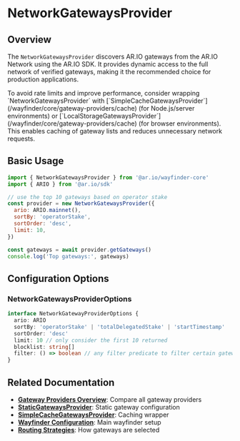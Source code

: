 
# NetworkGatewaysProvider

## Overview

The `NetworkGatewaysProvider` discovers AR.IO gateways from the AR.IO Network using the AR.IO SDK. It provides dynamic access to the full network of verified gateways, making it the recommended choice for production applications.

<Tip title="Important">
To avoid rate limits and improve performance, consider wrapping `NetworkGatewaysProvider` with [`SimpleCacheGatewaysProvider`](/wayfinder/core/gateway-providers/cache) (for Node.js/server environments) or [`LocalStorageGatewaysProvider`](/wayfinder/core/gateway-providers/cache) (for browser environments). This enables caching of gateway lists and reduces unnecessary network requests.
</Tip>

## Basic Usage

```javascript
import { NetworkGatewaysProvider } from '@ar.io/wayfinder-core'
import { ARIO } from '@ar.io/sdk'

// use the top 10 gateways based on operator stake
const provider = new NetworkGatewaysProvider({
  ario: ARIO.mainnet(),
  sortBy: 'operatorStake',
  sortOrder: 'desc',
  limit: 10,
})

const gateways = await provider.getGateways()
console.log('Top gateways:', gateways)
```

## Configuration Options

### NetworkGatewaysProviderOptions

```typescript
interface NetworkGatewayProviderOptions {
  ario: ARIO
  sortBy: 'operatorStake' | 'totalDelegatedStake' | 'startTimestamp'
  sortOrder: 'desc'
  limit: 10 // only consider the first 10 returned
  blocklist: string[]
  filter: () => boolean // any filter predicate to filter certain gateways
}
```

## Related Documentation

- **[Gateway Providers Overview](/wayfinder/core/gateway-providers)**: Compare all gateway providers
- **[StaticGatewaysProvider](/wayfinder/core/gateway-providers/static)**: Static gateway configuration
- **[SimpleCacheGatewaysProvider](/wayfinder/core/gateway-providers/cache)**: Caching wrapper
- **[Wayfinder Configuration](/wayfinder/core)**: Main wayfinder setup
- **[Routing Strategies](/wayfinder/routing-strategies)**: How gateways are selected
